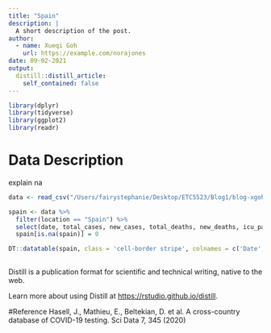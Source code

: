 ```yaml
---
title: "Spain"
description: |
  A short description of the post.
author:
  - name: Xueqi Goh
    url: https://example.com/norajones
date: 09-02-2021
output:
  distill::distill_article:
    self_contained: false
---
```




```r
library(dplyr)
library(tidyverse)
library(ggplot2)
library(readr)
```

# Data Description

explain na


```r
data <- read_csv("/Users/fairystephanie/Desktop/ETC5523/Blog1/blog-xgoh0002/data/owid-covid-data.csv")
```


```r
spain <- data %>%
  filter(location == "Spain") %>%
  select(date, total_cases, new_cases, total_deaths, new_deaths, icu_patients) 
  spain[is.na(spain)] = 0
```




```r
DT::datatable(spain, class = 'cell-border stripe', colnames = c('Date', 'Total Cases', 'New Cases', 'Total Deaths', 'New Deaths', 'ICU patients'), caption = 'Covid-19 Situation in Spain from Feb 2020 to Sep 2021', filter = 'top', options = list( pageLength = 10)) 
  


```



Distill is a publication format for scientific and technical writing, native to the web.

Learn more about using Distill at <https://rstudio.github.io/distill>.

#Reference
Hasell, J., Mathieu, E., Beltekian, D. et al. A cross-country database of COVID-19 testing. Sci Data 7, 345 (2020)


